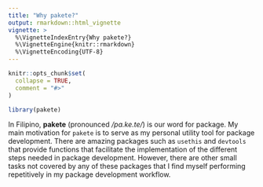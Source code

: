 ```yaml
---
title: "Why pakete?"
output: rmarkdown::html_vignette
vignette: >
  %\VignetteIndexEntry{Why pakete?}
  %\VignetteEngine{knitr::rmarkdown}
  %\VignetteEncoding{UTF-8}
---
```


```r
knitr::opts_chunk$set(
  collapse = TRUE,
  comment = "#>"
)
```

```r
library(pakete)
```

In Filipino, **pakete** (pronounced */pa.ke.te/*) is our word for package. My main motivation for `pakete` is to serve as my personal utility tool for package development. There are amazing packages such as `usethis` and `devtools` that provide functions that facilitate the implementation of the different steps needed in package development. However, there are other small tasks not covered by any of these packages that I find myself performing repetitively in my package development workflow.
